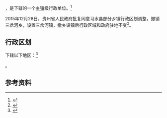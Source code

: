 {{中国乡级行政区|52/03/30/203/000}}

'''{{PAGENAMEBASE}}'''，是{{PRC admin/fullname|52/03/30/203/000|3}}下辖的一个[[乡镇|乡镇]]级行政单位。<ref>{{PRC admin/ref sgc|{{PRC admin/parent|52/03/30/203/000}}}}</ref>

2015年12月28日，贵州省人民政府批复同意习水县部分乡镇行政区划调整，撤销[[三岔河乡_(习水县)|三岔河乡]]，设置三岔河镇，撤乡设镇后行政区域和政府驻地不变<ref>{{Cite web |url=http://www.gzgov.gov.cn/xxgk/newsgk/201601/t20160106_364750.html |title=省人民政府关于同意习水县部分乡镇行政区划调整的批复（黔府函〔2015〕319号） |accessdate=2017-09-02 |archive-date=2017-09-02 |archive-url=https://web.archive.org/web/20170902230110/http://www.gzgov.gov.cn/xxgk/newsgk/201601/t20160106_364750.html |dead-url=no }}</ref>。

== 行政区划 ==

{{PAGENAMEBASE}}下辖以下地区：<ref>{{PRC admin/ref sgc|52/03/30/203/000}}</ref>

{{PRC admin/children|52/03/30/203/000}}。

== 参考资料 ==

{{reflist}}

{{行政区划小作品}}
{{PRC admin/navcat|52/03/30/203/000}}